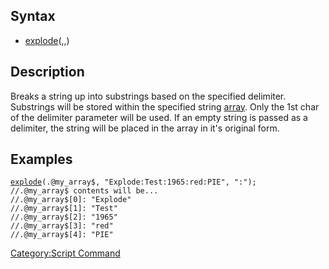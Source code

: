 == Syntax ==
* [[explode]](<dest_array>,<string>,<delimiter>)

== Description ==
Breaks a string up into substrings based on the specified delimiter. Substrings will be stored within the specified string [[array]]. Only the 1st char of the delimiter parameter will be used. If an empty string is passed as a delimiter, the string will be placed in the array in it's original form.

== Examples ==
 [[explode]](.@my_array$, "Explode:Test:1965:red:PIE", ":");
 //.@my_array$ contents will be...
 //.@my_array$[0]: "Explode"
 //.@my_array$[1]: "Test"
 //.@my_array$[2]: "1965"
 //.@my_array$[3]: "red"
 //.@my_array$[4]: "PIE"

[[Category:Script Command]]